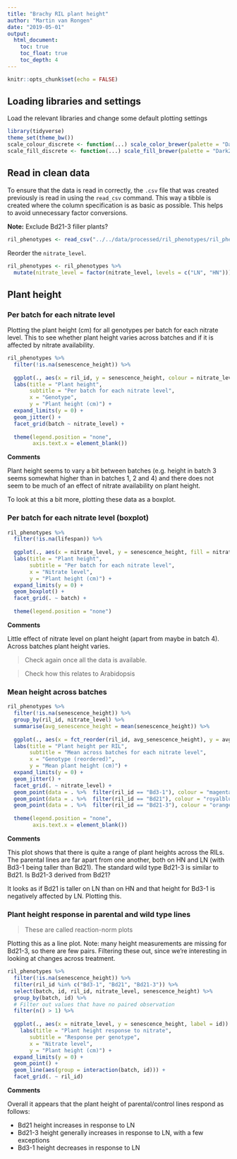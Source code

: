 ```yaml
---
title: "Brachy RIL plant height"
author: "Martin van Rongen"
date: "2019-05-01"
output:
  html_document:
    toc: true
    toc_float: true
    toc_depth: 4
---
```


```r
knitr::opts_chunk$set(echo = FALSE)
```

## Loading libraries and settings

Load the relevant libraries and change some default plotting settings

```r
library(tidyverse)
theme_set(theme_bw())
scale_colour_discrete <- function(...) scale_color_brewer(palette = "Dark2")
scale_fill_discrete <- function(...) scale_fill_brewer(palette = "Dark2")
```

## Read in clean data

To ensure that the data is read in correctly, the `.csv` file that was created previously is read in using the `read_csv` command. This way a tibble is created where the column specification is as basic as possible. This helps to avoid unnecessary factor conversions.

**Note:** Exclude Bd21-3 filler plants?

```r
ril_phenotypes <- read_csv("../../data/processed/ril_phenotypes/ril_phenotypic_data.csv")
```

Reorder the `nitrate_level`.

```r
ril_phenotypes <- ril_phenotypes %>%
  mutate(nitrate_level = factor(nitrate_level, levels = c("LN", "HN")))
```

## Plant height

### Per batch for each nitrate level

Plotting the plant height (cm) for all genotypes per batch for each nitrate level. This to see whether plant height varies across batches and if it is affected by nitrate availability.

```r
ril_phenotypes %>% 
  filter(!is.na(senescence_height)) %>% 
  
  ggplot(., aes(x = ril_id, y = senescence_height, colour = nitrate_level)) +
  labs(title = "Plant height", 
       subtitle = "Per batch for each nitrate level", 
       x = "Genotype", 
       y = "Plant height (cm)") +
  expand_limits(y = 0) +
  geom_jitter() +
  facet_grid(batch ~ nitrate_level) +
  
  theme(legend.position = "none",
        axis.text.x = element_blank())
```

**Comments**

Plant height seems to vary a bit between batches (e.g. height in batch 3 seems somewhat higher than in batches 1, 2 and 4) and there does not seem to be much of an effect of nitrate availability on plant height.

To look at this a bit more, plotting these data as a boxplot.

### Per batch for each nitrate level (boxplot)

```r
ril_phenotypes %>% 
  filter(!is.na(lifespan)) %>% 
  
  ggplot(., aes(x = nitrate_level, y = senescence_height, fill = nitrate_level)) +
  labs(title = "Plant height", 
       subtitle = "Per batch for each nitrate level", 
       x = "Nitrate level",
       y = "Plant height (cm)") +
  expand_limits(y = 0) +
  geom_boxplot() +
  facet_grid(. ~ batch) +
  
  theme(legend.position = "none")
```

**Comments**

Little effect of nitrate level on plant height (apart from maybe in batch 4). Across batches plant height varies.

> Check again once all the data is available.

> Check how this relates to Arabidopsis

### Mean height across batches

```r
ril_phenotypes %>%
  filter(!is.na(senescence_height)) %>% 
  group_by(ril_id, nitrate_level) %>% 
  summarise(avg_senescence_height = mean(senescence_height)) %>% 
  
  ggplot(., aes(x = fct_reorder(ril_id, avg_senescence_height), y = avg_senescence_height, colour = nitrate_level)) +
  labs(title = "Plant height per RIL", 
       subtitle = "Mean across batches for each nitrate level", 
       x = "Genotype (reordered)", 
       y = "Mean plant height (cm)") +
  expand_limits(y = 0) +
  geom_jitter() +
  facet_grid(. ~ nitrate_level) +
  geom_point(data = . %>%  filter(ril_id == "Bd3-1"), colour = "magenta", size = 3, alpha = 0.7) +
  geom_point(data = . %>%  filter(ril_id == "Bd21"), colour = "royalblue3", size = 3, alpha = 0.7) +
  geom_point(data = . %>%  filter(ril_id == "Bd21-3"), colour = "orange", size = 3, alpha = 0.7) +
  
  theme(legend.position = "none",
        axis.text.x = element_blank())
```

**Comments**

This plot shows that there is quite a range of plant heights across the RILs. The parental lines are far apart from one another, both on HN and LN (with Bd3-1 being taller than Bd21). The standard wild type Bd21-3 is similar to Bd21. Is Bd21-3 derived from Bd21?

It looks as if Bd21 is taller on LN than on HN and that height for Bd3-1 is negatively affected by LN. Plotting this.

### Plant height response in parental and wild type lines

> These are called reaction-norm plots

Plotting this as a line plot. Note: many height measurements are missing for Bd21-3, so there are few pairs. Filtering these out, since we're interesting in looking at changes across treatment.

```r
ril_phenotypes %>% 
  filter(!is.na(senescence_height)) %>% 
  filter(ril_id %in% c("Bd3-1", "Bd21", "Bd21-3")) %>% 
  select(batch, id, ril_id, nitrate_level, senescence_height) %>% 
  group_by(batch, id) %>% 
  # Filter out values that have no paired observation
  filter(n() > 1) %>% 
  
  ggplot(., aes(x = nitrate_level, y = senescence_height, label = id)) +
    labs(title = "Plant height response to nitrate", 
       subtitle = "Response per genotype", 
       x = "Nitrate level", 
       y = "Plant height (cm)") +
  expand_limits(y = 0) +
  geom_point() +
  geom_line(aes(group = interaction(batch, id))) +
  facet_grid(. ~ ril_id)
```

**Comments**

Overall it appears that the plant height of parental/control lines respond as follows:

* Bd21 height increases in response to LN
* Bd21-3 height generally increases in response to LN, with a few exceptions
* Bd3-1 height decreases in response to LN

